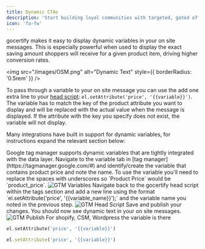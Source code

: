 ```yaml
---
title: Dynamic CTAs
description: 'Start building loyal communities with targeted, gated offers.'
icon: 'fa-fw'
---
```


gocertify makes it easy to display dynamic variables in your on site messages. This is especially powerful when used to display the exact saving amount shoppers will receive for a given product item, driving higher conversion rates.


<img src="/images/OSM.png" alt="Dynamic Text" style={{ borderRadius: '0.5rem' }} />

To pass through a variable to your on site message you can use the add one extra line to your [head script](/section/gettingStarted/integrateOnSite): `el.setAttribute('price', '{{variable}}')`. The variable has to match the key of the product attribute you want to display and will be replaced with the actual value when the message is displayed.
If the attribute with the key you specify does not exist, the variable will not display.

Many integrations have built in support for dynamic variables, for instructions expand the relevant section below:

<AccordionGroup>
<Accordion title="Google Tag Manager" icon="tag">
Google tag manager supports dynamic variables that are tightly integrated with the data layer.
<Steps> 
<Step title="Identify Variable Name">
Navigate to the variable tab in [tag manager](https://tagmanager.google.com/#) and identify/create the variable that contains product price and note the name.
To use the variable you'll need to replace the spaces with underscores so `Product Price` would be `product_price`.
<img src="/images/GTM-variables.png" alt="GTM Variables" style={{ borderRadius: '0.5rem' }} />
</Step>
<Step title="Add New Line to Head Script">
Navigate back to the gocertify head script within the tags section and add a new line using the format `el.setAttribute('price', '{{variable_name}}');` and the variable name you noted in the previous step.
<img src="/images/GTM-tag-variable.png" alt="GTM Head Script" style={{ borderRadius: '0.5rem' }} />
</Step>
<Step title="Save and Publish">
Save and publish your changes. You should now see dynamic text in your on site messages.
<img src="/images/GTM-publish.png" alt="GTM Publish" style={{ borderRadius: '0.5rem' }} />
</Step>
</Steps>
</Accordion>
<Accordion title="Shopify" icon="shopify">
For shopify, CSM, Wordpress the variable is there
</Accordion>
<Accordion title="Manually added Head Script" icon="code">
<CodeGroup>

```PHP PHP
el.setAttribute('price', '{{variable}}')
```

```Ruby Ruby
el.setAttribute('price', '{{variable}}')
```

</CodeGroup>
</Accordion>
</AccordionGroup>











